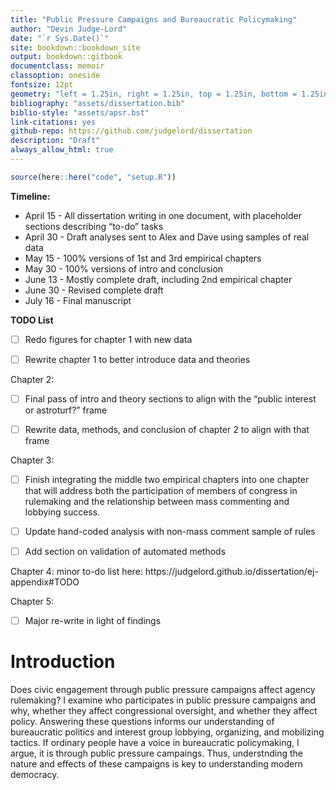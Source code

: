 ```yaml
--- 
title: "Public Pressure Campaigns and Bureaucratic Policymaking"
author: "Devin Judge-Lord"
date: "`r Sys.Date()`"
site: bookdown::bookdown_site
output: bookdown::gitbook
documentclass: memoir
classoption: oneside
fontsize: 12pt
geometry: "left = 1.25in, right = 1.25in, top = 1.25in, bottom = 1.25in"
bibliography: "assets/dissertation.bib"
biblio-style: "assets/apsr.bst"
link-citations: yes
github-repo: https://github.com/judgelord/dissertation
description: "Draft"
always_allow_html: true
---
```


```r
source(here::here("code", "setup.R"))
```

  \listoftables
  
  \listoffigures
  
\newpage 


**Timeline:**  

- April 15 - All dissertation writing in one document, with placeholder sections describing "to-do" tasks  
- April 30 - Draft analyses sent to Alex and Dave using samples of real data  
- May 15 - 100% versions of 1st and 3rd empirical chapters  
- May 30 - 100% versions of intro and conclusion  
- June 13 - Mostly complete draft, including 2nd empirical chapter  
- June 30 - Revised complete draft  
- July 16 - Final manuscript  

**TODO List**

- [ ] Redo figures for chapter 1 with new data

- [ ] Rewrite chapter 1 to better introduce data and theories

Chapter 2:   

- [ ] Final pass of intro and theory sections to align with the "public interest or astroturf?" frame

- [ ] Rewrite data, methods, and conclusion of chapter 2 to align with that frame

Chapter 3:  

- [ ] Finish integrating the middle two empirical chapters into one chapter that will address both the participation of members of congress in rulemaking and the relationship between mass commenting and lobbying success.

- [ ] Update hand-coded analysis with non-mass comment sample of rules

- [ ] Add section on validation of automated methods

Chapter 4: minor to-do list here: https://judgelord.github.io/dissertation/ej-appendix#TODO

Chapter 5:  

- [ ] Major re-write in light of findings

\newpage

# Introduction {-}


Does civic engagement through public pressure campaigns affect agency rulemaking? I examine who participates in public pressure campaigns and why, whether they affect congressional oversight, and whether they affect policy. Answering these questions informs our understanding of bureaucratic politics and interest group lobbying, organizing, and mobilizing tactics. If ordinary people have a voice in bureaucratic policymaking, I argue, it is through public pressure campaings. Thus, understnding the nature and effects of these campaigns is key to understanding modern democracy. 